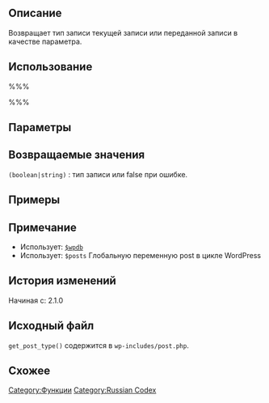 {{Languages|
{{en|Function Reference/get post type}}
{{it|Riferimento_funzioni/get_post_type}}
{{ja|関数リファレンス/get post type}}
{{ru|Справочник_по_функциям/get_post_type}}
}}
== Описание ==
Возвращает тип записи текущей записи или переданной записи в качестве параметра. 

== Использование ==
%%%<?php get_post_type( $post ) ?>%%%

== Параметры ==
{{Parameter|$post|mixed|Объект Post или ID записи.|optional|false}}

== Возвращаемые значения ==
; <tt>(boolean&#124;string)</tt> : тип записи или false при ошибке.

== Примеры ==
<!-- Need creative examples. Feel free to link to external examples. -->

== Примечание ==
* Использует: [[Справочник_по_функциям/wpdb_Class|<tt>$wpdb</tt>]]
* Использует: <tt>$posts</tt> Глобальную переменную post в цикле WordPress

== История изменений ==
Начиная с: 2.1.0

== Исходный файл ==
<!-- Need links to current source code files -->
<tt>get_post_type()</tt> содержится в <tt>wp-includes/post.php</tt>.

== Схожее ==
<!--
    To Do:
    Need to find related functions.
    Need to create groups of functions and create templates to add them to a page quickly.
    Some functions may be related to many groups of functions.
-->

{{ru:Tag Footer}}
{{Copyedit}}

[[Category:Функции]]
[[Category:Russian Codex]]